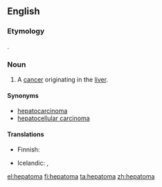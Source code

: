 ==English==

===Etymology===
{{confix|hepato|oma|gloss1=liver|gloss2=tumor}}.

===Noun===
{{en-noun|pl2=hepatomata}}

# A [[cancer]] originating in the [[liver]].

====Synonyms====
* [[hepatocarcinoma]]
* [[hepatocellular carcinoma]]

====Translations====
{{trans-top|cancer originating in the liver}}
* Finnish: {{t|fi|maksasyöpä}}
{{trans-mid}}
* Icelandic: {{t|is|lifrarkrabbamein|n}}, {{t|is|lifrarfrumukrabbamein|n}}
{{trans-bottom}}

[[el:hepatoma]]
[[fi:hepatoma]]
[[ta:hepatoma]]
[[zh:hepatoma]]